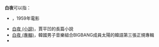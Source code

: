 '''白夜'''可以指：

* {{tsl|ru|Белые ночи (фильм, 1959)|白夜 (1959年電影)}}，1959年電影
* [[白夜_(小說)|白夜 (小說)]]，賈平凹的長篇小說
* [[白夜_(專輯)|白夜 (專輯)]]，韓國男子音樂組合BIGBANG成員太陽的韓語第三張正規專輯
* {{tsl|en|White Night (video game)|白夜 (2015年電子遊戲)}}

{{disambig|Cat=二字消歧义|B}}